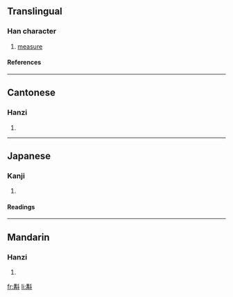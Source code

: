 ==Translingual==
===Han character===
{{Han char|rn=68|rad=斗|as=10|sn=14|four=5450<sub>0</sub>|canj=廿月卜十 (TBYJ)}}
# [[measure]]
====References====
{{Han ref|kx=0478.220|dkj=13521|dj=0837.110|hdz=32255.060|uh=65A0|ud=26016|bh=E1F5|bd=57845}}
----
==Cantonese==
===Hanzi===
{{yue-hanzi|jyut=|y=gau3, gok3}}
# {{defn|Cantonese}}
----
==Japanese==
===Kanji===
{{ja-kanji|grade=|rs=斗10}}
# {{defn|Japanese}} 
====Readings====
{{ja-readings|on=[[かく]] (kaku), [[こう]] (kō), [[きょう]] (kyō)|kun=[[はかる]] (hakaru)}}
----
==Mandarin==
===Hanzi===
{{cmn-hanzi|pin=[[jiào]] ([[jiao4]])|wg=chiao<sup>4</sup>}}
# {{defn|Mandarin}}

[[fr:斠]]
[[li:斠]]